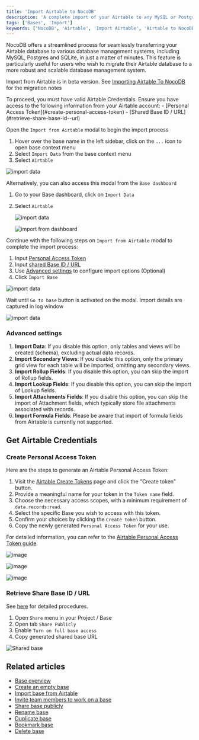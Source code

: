 ```yaml
---
title: 'Import Airtable to NocoDB'
description: 'A complete import of your Airtable to any MySQL or Postgres databases within minutes'
tags: ['Bases', 'Import']
keywords: ['NocoDB', 'Airtable', 'Import Airtable', 'Airtable to NocoDB', 'Airtable to MySQL', 'Airtable to Postgres']
---
```


NocoDB offers a streamlined process for seamlessly transferring your Airtable database to various database management systems, including MySQL, Postgres and SQLite, in just a matter of minutes. This feature is particularly useful for users who wish to migrate their Airtable database to a more robust and scalable database management system.

<Callout type="info">Import from Airtable is in beta version. See [Importing Airtable To NocoDB](https://github.com/nocodb/nocodb/discussions/2122) for the migration notes</Callout>


<Callout type="info">
To proceed, you must have valid Airtable Credentials. Ensure you have access to the following information from your Airtable account:
- [Personal Access Token](#create-personal-access-token)
- [Shared Base ID / URL](#retrieve-share-base-id--url)
</Callout>

Open the `Import from Airtable` modal to begin the import process
1. Hover over the base name in the left sidebar, click on the `...` icon to open base context menu
2. Select `Import Data` from the base context menu
3. Select `Airtable`

![import data](/img/v2/base/base-import-airtable-1.png)

Alternatively, you can also access this modal from the `Base dashboard`
1. Go to your Base dashboard, click on `Import Data`  
2. Select `Airtable`

   ![import data](/img/v2/base/base-import-from-dashboard-1.png)

   ![import from dashboard](/img/v2/base/base-import-from-dashboard-2.png)
  

Continue with the following steps on `Import from Airtable` modal to complete the import process:
1. Input [Personal Access Token](#create-personal-access-token)   
2. Input [shared Base ID / URL](#retrieve-share-base-id--url)  
3. Use [Advanced settings](#advanced-settings) to configure import options  (Optional)
4. Click `Import Base`

![import data](/img/v2/base/airtable-import.png)

<Callout type="info">Wait until `Go to base` button is activated on the modal. Import details are captured in log window</Callout>


![import data](/img/v2/base/airtable-import-2.png)

### Advanced settings
1. **Import Data**: If you disable this option, only tables and views will be created (schema), excluding actual data records.
2. **Import Secondary Views**: If you disable this option, only the primary grid view for each table will be imported, omitting any secondary views.
3. **Import Rollup Fields**: If you disable this option, you can skip the import of Rollup fields. 
4. **Import Lookup Fields**: If you disable this option, you can skip the import of Lookup fields. 
5. **Import Attachments Fields**: If you disable this option, you can skip the import of Attachment fields, which typically store file attachments associated with records.
6. **Import Formula Fields**: Please be aware that import of formula fields from Airtable is currently not supported.


## Get Airtable Credentials

### Create Personal Access Token
Here are the steps to generate an Airtable Personal Access Token:

1. Visit the [Airtable Create Tokens](https://airtable.com/create/tokens) page and click the "Create token" button.
2. Provide a meaningful name for your token in the `Token name` field.
3. Choose the necessary access scopes, with a minimum requirement of `data.records:read`.
4. Select the specific Base you wish to access with this token.
5. Confirm your choices by clicking the `Create token` button.
6. Copy the newly generated `Personal Access Token` for your use.

For detailed information, you can refer to the [Airtable Personal Access Token guide](https://airtable.com/developers/web/guides/personal-access-tokens).

![image](/img/v2/base/pat-1.png)

![image](/img/v2/base/pat-2.png)

![image](/img/v2/base/pat-3.png)

### Retrieve Share Base ID / URL

See [here](https://support.airtable.com/hc/en-us/articles/205752117-Creating-a-base-share-link-or-a-view-share-link#basesharelink) for detailed procedures.

1. Open `Share` menu in your Project / Base
2. Open tab `Share Publicly`
3. Enable `Turn on full base access`
4. Copy generated shared base URL

![Shared base](/img/v2/base/airtable-share-base.png)

## Related articles
- [Base overview](/bases/base-overview)
- [Create an empty base](/bases/create-base)
- [Import base from Airtable](/bases/import-base-from-airtable)
- [Invite team members to work on a base](/bases/base-collaboration)
- [Share base publicly](/bases/share-base)
- [Rename base](/bases/actions-on-base#rename-base)
- [Duplicate base](/bases/actions-on-base#duplicate-base)
- [Bookmark base](/bases/actions-on-base#star-base)
- [Delete base](/bases/actions-on-base#delete-base)



